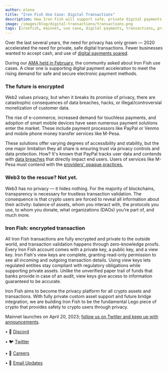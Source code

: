 ```yaml
---
author: elena
title: "Iron Fish Use Case: Digital Transactions"
description: How Iron Fish will support safe, private digital payments.
image: /images/blog/digital-transactions/transactions.png
tags: [ironfish, mainnet, use case, digital payments, transactions, privacy, Web2, Web3]
---
```


Over the last several years, the need for privacy has only grown — 2020 accelerated the need for private, safe digital transactions. Fewer businesses wanted to accept cash, and use of [digital payments soared](https://www.worldbank.org/en/news/press-release/2022/06/29/covid-19-drives-global-surge-in-use-of-digital-payments).

During our [AMA held in February](https://ironfish.network/blog/2023/03/06/ama-summary), the community asked about Iron Fish use cases. A clear one is supporting digital payment acceleration to meet the rising demand for safe and secure electronic payment methods.
### The future is encrypted
Web2 values privacy, but when it breaks its promise of privacy, there are catastrophic consequences of data breaches, hacks, or illegal/controversial monetization of customer data.

The rise of e-commerce, increased demand for touchless payments, and adoption of smart mobile devices have seen numerous payment solutions enter the market. These include payment processors like PayPal or Venmo and mobile phone money transfer services like M-Pesa.

These solutions offer varying degrees of accessibility and stability, but the one major limitation they all share is ensuring trust via privacy controls and data protection. How? It's known that PayPal tracks user data and contends with [data breaches](https://www.legalscoops.com/paypal-data-breach-exposes-personal-information-of-35000-users/) that directly impact end users. Users of services like M-Pesa must contend with the [providers' opaque practices.](https://techcabal.com/2023/03/09/m-pesa-lawsuit/)
### Web3 to the rescue? Not yet.
Web3 has no privacy — it hides nothing. For the majority of blockchains, transparency is necessary for trustless transaction validation. The consequence is that crypto users are forced to reveal all information about their activity: balance of assets, whom you interact with, the protocols you use, to whom you donate, what organizations (DAOs) you’re part of, and much more.
### Iron Fish: encrypted transaction
All Iron Fish transactions are fully encrypted and private to the outside world, and transaction validation happens through zero-knowledge proofs. Every Iron Fish account comes with a private key, a public key, and a view key. Iron Fish's view keys are complete, granting read-only permission to see all incoming and outgoing transaction details. Using view keys lets regulated entities stay compliant with regulatory obligations while supporting private assets. Unlike the unverified paper trail of funds that banks provide in case of an audit, view keys give access to information guaranteed to be accurate.

Iron Fish aims to become the privacy platform for all crypto assets and transactions. With fully private custom asset support and future bridge integration, we are building Iron Fish to be the fundamental Lego piece of crypto that provides safety to crypto users through privacy.

Mainnet launches on April 20, 2023; [follow us on Twitter and keep up with announcements](https://twitter.com/ironfishcrypto).

• 🎤 [Discord](https://discord.ironfish.network)

• 🐦 [Twitter](https://twitter.com/ironfishcrypto)

• 🚀 [Careers](https://ironfish.network/careers)

• 📧 [Email Updates](https://ironfish.network/#email-signup)
